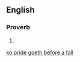 ==English==

===Proverb===
{{head|en|proverb}}

# {{alternative form of|pride comes before a fall|lang=en}}

[[ko:pride goeth before a fall]]